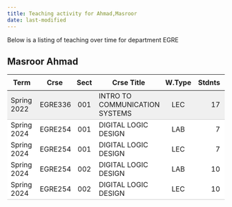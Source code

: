 ```yaml
---
title: Teaching activity for Ahmad,Masroor
date: last-modified
---
```


Below is a listing of teaching over time for department EGRE


## Masroor Ahmad

<style type="text/css">
#T_00a87 table {
  width: 100%;
  border-collapse: collapse;
}
#T_00a87 th {
  text-align: center;
  padding: 8px;
}
#T_00a87 td:nth-child(1) {
  padding-right: 10px;
  text-align: left;
}
#T_00a87 td:nth-child(2) {
  padding-right: 5px;
  text-align: left;
}
#T_00a87  td:nth-child(4) {
  padding-right: 5px;
  text-align: left;
}
#T_00a87 td:nth-child(3) {
  text-align: center;
}
#T_00a87  td:nth-child(5) {
  text-align: center;
}
#T_00a87 td:nth-child(6) {
  text-align: right;
}
#T_00a87  td:nth-child(7) {
  text-align: right;
}
#T_00a87_row0_col0, #T_00a87_row0_col1, #T_00a87_row0_col2, #T_00a87_row0_col3, #T_00a87_row0_col4, #T_00a87_row0_col5, #T_00a87_row0_col6 {
  background-color: #f0f0f0;
  border-bottom: 1px solid #ccc;
}
#T_00a87_row1_col0, #T_00a87_row1_col1, #T_00a87_row1_col2, #T_00a87_row1_col3, #T_00a87_row1_col4, #T_00a87_row1_col5, #T_00a87_row1_col6, #T_00a87_row2_col0, #T_00a87_row2_col1, #T_00a87_row2_col2, #T_00a87_row2_col3, #T_00a87_row2_col4, #T_00a87_row2_col5, #T_00a87_row2_col6, #T_00a87_row3_col0, #T_00a87_row3_col1, #T_00a87_row3_col2, #T_00a87_row3_col3, #T_00a87_row3_col4, #T_00a87_row3_col5, #T_00a87_row3_col6 {
  background-color: #ffffff;
  border-bottom: none;
}
#T_00a87_row4_col0, #T_00a87_row4_col1, #T_00a87_row4_col2, #T_00a87_row4_col3, #T_00a87_row4_col4, #T_00a87_row4_col5, #T_00a87_row4_col6 {
  background-color: #ffffff;
  border-bottom: 1px solid #ccc;
}
</style>
<table id="T_00a87">
  <thead>
    <tr>
      <th id="T_00a87_level0_col0" class="col_heading level0 col0" >Term</th>
      <th id="T_00a87_level0_col1" class="col_heading level0 col1" >Crse</th>
      <th id="T_00a87_level0_col2" class="col_heading level0 col2" >Sect</th>
      <th id="T_00a87_level0_col3" class="col_heading level0 col3" >Crse Title</th>
      <th id="T_00a87_level0_col4" class="col_heading level0 col4" >W.Type</th>
      <th id="T_00a87_level0_col5" class="col_heading level0 col5" >Stdnts</th>
      <th id="T_00a87_level0_col6" class="col_heading level0 col6" >Hours</th>
    </tr>
  </thead>
  <tbody>
    <tr>
      <td id="T_00a87_row0_col0" class="data row0 col0" >Spring 2022</td>
      <td id="T_00a87_row0_col1" class="data row0 col1" >EGRE336</td>
      <td id="T_00a87_row0_col2" class="data row0 col2" >001</td>
      <td id="T_00a87_row0_col3" class="data row0 col3" >INTRO TO COMMUNICATION SYSTEMS</td>
      <td id="T_00a87_row0_col4" class="data row0 col4" >LEC</td>
      <td id="T_00a87_row0_col5" class="data row0 col5" >17</td>
      <td id="T_00a87_row0_col6" class="data row0 col6" >51</td>
    </tr>
    <tr>
      <td id="T_00a87_row1_col0" class="data row1 col0" >Spring 2024</td>
      <td id="T_00a87_row1_col1" class="data row1 col1" >EGRE254</td>
      <td id="T_00a87_row1_col2" class="data row1 col2" >001</td>
      <td id="T_00a87_row1_col3" class="data row1 col3" >DIGITAL LOGIC DESIGN</td>
      <td id="T_00a87_row1_col4" class="data row1 col4" >LAB</td>
      <td id="T_00a87_row1_col5" class="data row1 col5" >7</td>
      <td id="T_00a87_row1_col6" class="data row1 col6" >14</td>
    </tr>
    <tr>
      <td id="T_00a87_row2_col0" class="data row2 col0" >Spring 2024</td>
      <td id="T_00a87_row2_col1" class="data row2 col1" >EGRE254</td>
      <td id="T_00a87_row2_col2" class="data row2 col2" >001</td>
      <td id="T_00a87_row2_col3" class="data row2 col3" >DIGITAL LOGIC DESIGN</td>
      <td id="T_00a87_row2_col4" class="data row2 col4" >LEC</td>
      <td id="T_00a87_row2_col5" class="data row2 col5" >7</td>
      <td id="T_00a87_row2_col6" class="data row2 col6" >14</td>
    </tr>
    <tr>
      <td id="T_00a87_row3_col0" class="data row3 col0" >Spring 2024</td>
      <td id="T_00a87_row3_col1" class="data row3 col1" >EGRE254</td>
      <td id="T_00a87_row3_col2" class="data row3 col2" >002</td>
      <td id="T_00a87_row3_col3" class="data row3 col3" >DIGITAL LOGIC DESIGN</td>
      <td id="T_00a87_row3_col4" class="data row3 col4" >LAB</td>
      <td id="T_00a87_row3_col5" class="data row3 col5" >10</td>
      <td id="T_00a87_row3_col6" class="data row3 col6" >19</td>
    </tr>
    <tr>
      <td id="T_00a87_row4_col0" class="data row4 col0" >Spring 2024</td>
      <td id="T_00a87_row4_col1" class="data row4 col1" >EGRE254</td>
      <td id="T_00a87_row4_col2" class="data row4 col2" >002</td>
      <td id="T_00a87_row4_col3" class="data row4 col3" >DIGITAL LOGIC DESIGN</td>
      <td id="T_00a87_row4_col4" class="data row4 col4" >LEC</td>
      <td id="T_00a87_row4_col5" class="data row4 col5" >10</td>
      <td id="T_00a87_row4_col6" class="data row4 col6" >19</td>
    </tr>
  </tbody>
</table>


